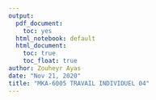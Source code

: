 ```yaml
---
output:
  pdf_document: 
    toc: yes
  html_notebook: default
  html_document:
    toc: true
    toc_float: true
author: Zouheyr Ayas
date: "Nov 21, 2020"
title: "MKA-6005 TRAVAIL INDIVIDUEL 04"
---
```


